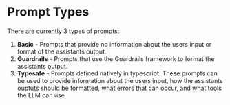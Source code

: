 
# Prompt Types

There are currently 3 types of prompts:
1) **Basic** - Prompts that provide no information about the users input or format of the assistants output.
2) **Guardrails** - Prompts that use the Guardrails framework to format the assistants output. 
3) **Typesafe** - Prompts defined natively in typescript. These prompts can be used to provide information about the users input, how the assistants ouptuts should be formatted, what errors that can occur, and what tools the LLM can use
 